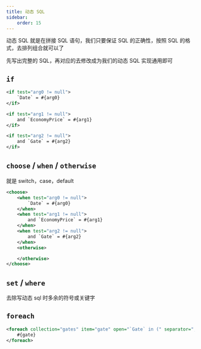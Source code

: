 ```yaml
---
title: 动态 SQL
sidebar:
    order: 15
---
```


动态 SQL 就是在拼接 SQL 语句，我们只要保证 SQL 的正确性，按照 SQL 的格式，去排列组合就可以了

先写出完整的 SQL，再对应的去修改成为我们的动态 SQL 实现通用即可

## `if`

```xml
<if test="arg0 != null">
    `Date` = #{arg0}
</if>

<if test="arg1 != null">
    and `EconomyPrice` = #{arg1}
</if>

<if test="arg2 != null">
    and `Gate` = #{arg2}
</if>
```

## `choose` / `when` / `otherwise`

就是 switch，case，default

```xml
<choose>
    <when test="arg0 != null">
        `Date` = #{arg0}
    </when>
    <when test="arg1 != null">
        and `EconomyPrice` = #{arg1}
    </when>
    <when test="arg2 != null">
        and `Gate` = #{arg2}
    </when>
    <otherwise>

    </otherwise>
</choose>
```

## `set` / `where`

去除写动态 sql 时多余的符号或关键字

## `foreach`

```xml
<foreach collection="gates" item="gate" open="`Gate` in (" separator="," close=")">
    #{gate}
</foreach>
```
